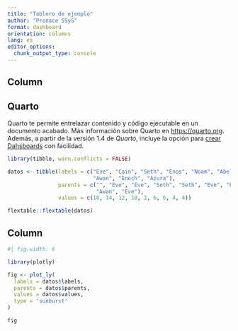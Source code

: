 ```yaml
--- 
title: "Tablero de ejemplo"
author: "Pronace SSyS"
format: dashboard
orientation: columns
lang: es
editor_options: 
  chunk_output_type: console
---
```


## Column {width=30%}

## Quarto

Quarto te permite entrelazar contenido y código ejecutable en un documento acabado. 
Más información sobre Quarto en [https://quarto.org](https://quarto.org). Además, a partir de la versión 1.4 de _Quarto_, incluye la opción para [crear Dahsboards](https://quarto.org/docs/dashboards/layout.html) con facilidad. 


```r
library(tibble, warn.conflicts = FALSE)

datos <- tibble(labels = c("Eve", "Cain", "Seth", "Enos", "Noam", "Abel",
                           "Awan", "Enoch", "Azura"),
                parents = c("", "Eve", "Eve", "Seth", "Seth", "Eve", "Eve", 
                            "Awan", "Eve"),
                values = c(10, 14, 12, 10, 2, 6, 6, 4, 4))

flextable::flextable(datos)

```



## Column {width=70%}

```r
#| fig-width: 6

library(plotly)

fig <- plot_ly(
  labels = datos$labels,
  parents = datos$parents,
  values = datos$values,
  type = 'sunburst'
)

fig

```


